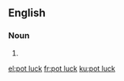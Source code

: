 ==English==

===Noun===
{{en-noun|head=[[pot]] [[luck]]}}

# {{alternative spelling of|potluck|lang=en}}

[[el:pot luck]]
[[fr:pot luck]]
[[ku:pot luck]]